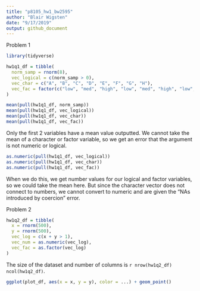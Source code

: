 ```yaml
---
title: "p8105_hw1_bw2595"
author: "Blair Wigsten"
date: "9/17/2019"
output: github_document
---
```


Problem 1
```r

library(tidyverse)

hw1q1_df = tibble(
  norm_samp = rnorm(8),
  vec_logical = c(norm_samp > 0),
  vec_char = c("A", "B", "C", "D", "E", "F", "G", "H"),
  vec_fac = factor(c("low", "med", "high", "low", "med", "high", "low", "med"))
)

mean(pull(hw1q1_df, norm_samp))
mean(pull(hw1q1_df, vec_logical))
mean(pull(hw1q1_df, vec_char))
mean(pull(hw1q1_df, vec_fac))
```

Only the first 2 variables have a mean value outputted. We cannot take the mean of a character or factor variable, so we get an error that the argument is not numeric or logical.  

```r

as.numeric(pull(hw1q1_df, vec_logical))
as.numeric(pull(hw1q1_df, vec_char))
as.numeric(pull(hw1q1_df, vec_fac))

```
When we do this, we get number values for our logical and factor variables, so we could take the mean here. But since the character vector does not connect to numbers, we cannot convert to numeric and are given the "NAs introduced by coercion" error. 
















Problem 2
```r

hw1q2_df = tibble(
  x = rnorm(500),
  y = rnorm(500),
  vec_log = c(x + y > 1), 
  vec_num = as.numeric(vec_log),
  vec_fac = as.factor(vec_log)
)
```

The size of the dataset and number of columns is
`r nrow(hw1q2_df) ncol(hw1q2_df)`.

```r
ggplot(plot_df, aes(x = x, y = y), color = ...) + geom_point()
```

